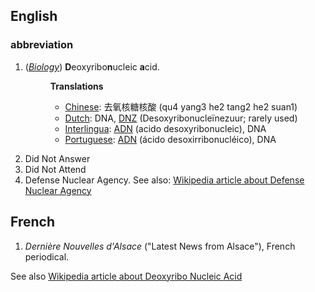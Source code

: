 ==English==
===abbreviation===
#(''[[w:Biology|Biology]]'') '''D'''eoxyribo'''n'''ucleic '''a'''cid.
#:'''Translations'''
#:*[[Chinese]]: 去氧核糖核酸 (qu4 yang3 he2 tang2 he2 suan1)
#:*[[Dutch]]: DNA, [[DNZ]] (Desoxyribonucleïnezuur; rarely used)
#:*[[Interlingua]]: [[ADN]] (acido desoxyribonucleic), DNA
#:*[[Portuguese]]: [[ADN]] (ácido desoxirribonucléico), DNA
# Did Not Answer
# Did Not Attend
# Defense Nuclear Agency. See also: [[w:Defense Nuclear Agency|Wikipedia article about Defense Nuclear Agency]]

==French==
#''Dernière Nouvelles d'Alsace'' ("Latest News from Alsace"), French periodical.

See also [[w:DNA|Wikipedia article about Deoxyribo Nucleic Acid]]